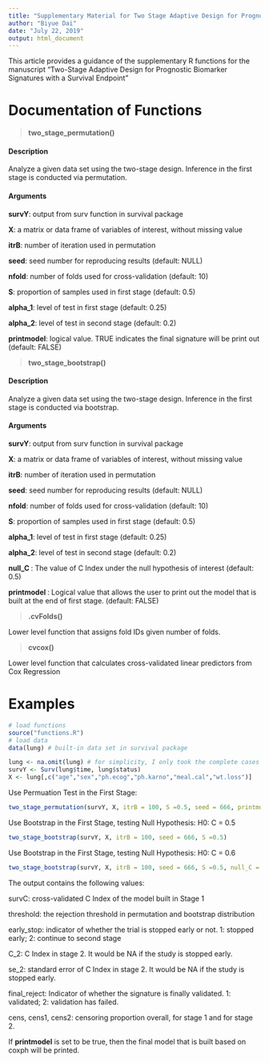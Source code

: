 ```yaml
---
title: "Supplementary Material for Two Stage Adaptive Design for Prognostic Biomarker Signature with Survival Endpoint"
author: "Biyue Dai"
date: "July 22, 2019"
output: html_document
---
```


This article provides a guidance of the supplementary R functions for the manuscript "Two-Stage Adaptive Design for Prognostic Biomarker Signatures with a Survival Endpoint" 

# **Documentation of Functions**

> **two_stage_permutation()**

#### Description

Analyze a given data set using the two-stage design. Inference in the first stage is conducted via permutation.

#### Arguments

 **survY**: output from surv function in survival package

 **X**: a matrix or data frame of variables of interest, without missing value

 **itrB**: number of iteration used in permutation

 **seed**: seed number for reproducing results (default: NULL)

 **nfold**: number of folds used for cross-validation (default: 10)

 **S**: proportion of samples used in first stage (default: 0.5)

 **alpha_1**: level of test in first stage (default: 0.25)

 **alpha_2**: level of test in second stage (default: 0.2)
 
 **printmodel**: logical value. TRUE indicates the final signature will be print out (default: FALSE)
  
> **two_stage_bootstrap()**

#### Description

Analyze a given data set using the two-stage design. Inference in the first stage is conducted via bootstrap.

#### Arguments

 **survY**: output from surv function in survival package

 **X**: a matrix or data frame of variables of interest, without missing value

 **itrB**: number of iteration used in permutation

 **seed**: seed number for reproducing results (default: NULL)

 **nfold**: number of folds used for cross-validation (default: 10)

 **S**: proportion of samples used in first stage (default: 0.5)

 **alpha_1**: level of test in first stage (default: 0.25)

 **alpha_2**: level of test in second stage (default: 0.2)
 
 **null_C **: The value of C Index under the null hypothesis of interest (default: 0.5)
 
 **printmodel **: Logical value that allows the user to print out the model that is built at the end of first stage. (default: FALSE)

> **.cvFolds()**
  
  Lower level function that assigns fold IDs given number of folds.

> **cvcox()**
  
  Lower level function that calculates cross-validated linear predictors from Cox Regression

# **Examples**

```r
# load functions
source("functions.R")
# load data
data(lung) # built-in data set in survival package

lung <- na.omit(lung) # for simplicity, I only took the complete cases
survY <- Surv(lung$time, lung$status)
X <- lung[,c("age","sex","ph.ecog","ph.karno","meal.cal","wt.loss")]
```

Use Permuation Test in the First Stage:

```r
two_stage_permutation(survY, X, itrB = 100, S =0.5, seed = 666, printmodel = TRUE)
```


Use Bootstrap in the First Stage, testing Null Hypothesis: H0: C = 0.5
```r
two_stage_bootstrap(survY, X, itrB = 100, seed = 666, S =0.5)
```

Use Bootstrap in the First Stage, testing Null Hypothesis: H0: C = 0.6
```r
two_stage_bootstrap(survY, X, itrB = 100, seed = 666, S =0.5, null_C = 0.6)
```

The output contains the following values:

survC: cross-validated C Index of the model built in Stage 1

threshold: the rejection threshold in permutation and bootstrap distribution 

early_stop: indicator of whether the trial is stopped early or not. 1: stopped early; 2: continue to second stage

C_2: C Index in stage 2. It would be NA if the study is stopped early.

se_2: standard error of C Index in stage 2. It would be NA if the study is stopped early.

final_reject: Indicator of whether the signature is finally validated. 1: validated; 2: validation has failed.

cens, cens1, cens2: censoring proportion overall, for stage 1 and for stage 2.

If **printmodel** is set to be true, then the final model that is built based on coxph will be printed.